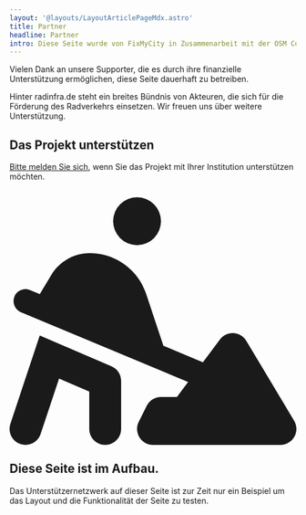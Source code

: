 ```yaml
---
layout: '@layouts/LayoutArticlePageMdx.astro'
title: Partner
headline: Partner
intro: Diese Seite wurde von FixMyCity in Zusammenarbeit mit der OSM Community entwickelt und wird durch ein breites Netzwerk von Partnern unterstützt.
---
```



<StackedCardWrapper>
  <PartnerStackedCards filter='core' />
</StackedCardWrapper>

<GridCardWrapper headline="Supporter" sectionClasses='my-18'>
  <p class="col-span-2">Vielen Dank an unsere Supporter, die es durch ihre finanzielle Unterstützung ermöglichen, diese Seite dauerhaft zu betreiben.</p>
  <PartnerGridCards filter='finance' />
</GridCardWrapper>

<GridCardWrapper headline='Netzwerk und Communitypartner' sectionClasses='my-18'>
  <p class="col-span-2">Hinter radinfra.de steht ein breites Bündnis von Akteuren, die sich für die Förderung des Radverkehrs einsetzen. Wir freuen uns über weitere Unterstützung.</p>
  <PartnerGridCards filter='media_community' />
</GridCardWrapper>

## Das Projekt unterstützen

[Bitte melden Sie sich](https://www.fixmycity.de/kontakt), wenn Sie das Projekt mit Ihrer Institution unterstützen möchten.


<Notice colorClass="bg-pink-100 text-pink-800 prose-pink" className="mb-8 mt-18">
  <div class="flex items-center gap-2">
    <svg xmlns="http://www.w3.org/2000/svg" viewBox="0 0 576 512" class="size-9">
      <path
        fill="currentColor"
        d="M208 64a48 48 0 1 1 96 0 48 48 0 1 1 -96 0zM9.8 214.8c5.1-12.2 19.1-18 31.4-12.9L60.7 210l22.9-38.1C99.9 144.6 129.3 128 161 128c51.4 0 97 32.9 113.3 81.7l34.6 103.7 79.3 33.1 34.2-45.6c6.4-8.5 16.6-13.3 27.2-12.8s20.3 6.4 25.8 15.5l96 160c5.9 9.9 6.1 22.2 .4 32.2s-16.3 16.2-27.8 16.2l-256 0c-11.1 0-21.4-5.7-27.2-15.2s-6.4-21.2-1.4-31.1l16-32c5.4-10.8 16.5-17.7 28.6-17.7l32 0 22.5-30L22.8 246.2c-12.2-5.1-18-19.1-12.9-31.4zm82.8 91.8l112 48c11.8 5 19.4 16.6 19.4 29.4l0 96c0 17.7-14.3 32-32 32s-32-14.3-32-32l0-74.9-60.6-26-37 111c-5.6 16.8-23.7 25.8-40.5 20.2S-3.9 486.6 1.6 469.9l48-144 11-33 32 13.7z"
      ></path></svg
    >
    <h2 class="!mb-0 text-base leading-tight text-pink-900">Diese Seite ist im Aufbau.</h2>
  </div>
  <p class="!mb-0 !mt-2 text-xs">
    Das Unterstützernetzwerk auf dieser Seite ist zur Zeit nur ein Beispiel um das Layout und die Funktionalität der Seite zu testen.
  </p>
</Notice>
